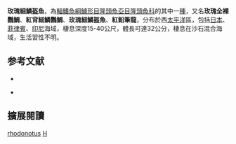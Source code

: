 {{Speciesbox
| name = 玫瑰細鱗盔魚
| image = 
| image_width = 250px
| status = LC
| status_system = IUCN3.1
| genus = Hologymnosus
| species = rhodonotus
| authority = [[Randall_&_Yamakawa|Randall & Yamakawa]], 1988
| synonyms = 
}}

'''玫瑰細鱗盔魚'''，為[[輻鰭魚綱|輻鰭魚綱]][[鱸形目|鱸形目]][[隆頭魚亞目|隆頭魚亞目]][[隆頭魚科|隆頭魚科]]的其中一[[種|種]]，又名'''玫瑰全裸鸚鯛'''、'''紅背細鱗鸚鯛'''、'''玫瑰細鱗盔魚'''、'''紅鉛筆龍'''，分布於西[[太平洋|太平洋]]區，包括[[日本|日本]]、[[菲律賓|菲律賓]]、[[印尼|印尼]]海域，棲息深度15-40公尺，體長可達32公分，棲息在沙石混合海域，生活習性不明。

==参考文献==
{{refbegin}}
* {{TaiBNET| zh=玫瑰全裸鸚鯛 | id=381988 | binomial=Hologymnosus rhodonotus | authority=Randall & Yamakawa, 1988 | var= | accessdate=2013-01-24}}
{{refend}}
*{{FishBase_species|genus=Hologymnosus|species=rhodonotus|year=2013|month=7}}

== 擴展閱讀 ==
{{refbegin}}
{{wikispecies-inline|Hologymnosus rhodonotus|玫瑰細鱗盔魚}}
{{refend}}
{{Taxonbar|from=Q2004934}}

[[Category:細鱗盔魚屬|rhodonotus]]
[[Category:1988年描述的魚類|H]]


{{鱸形目小作品}}